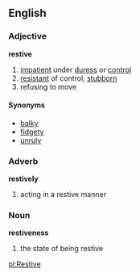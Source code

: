 ==English==
=== Adjective ===
'''restive'''
# [[impatient]] under [[duress]] or [[control]]
# [[resistant]] of control; [[stubborn]]
# refusing to move

==== Synonyms ====
*[[balky]]
*[[fidgety]]
*[[unruly]]

=== Adverb ===
'''restively'''
# acting in a restive manner

=== Noun ===
'''restiveness'''
# the state of being restive

[[pl:Restive]]